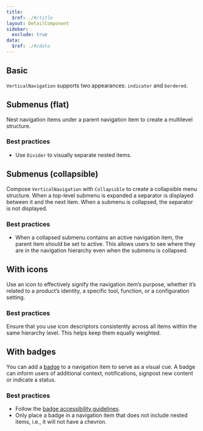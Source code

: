 ```yaml
---
title:
  $ref: ./#/title
layout: DetailComponent
sidebar:
  exclude: true
data:
  $ref: ./#/data
---
```


## Basic

`VerticalNavigation` supports two appearances: `indicator` and `bordered`.

<LivePreview componentName="vertical-navigation" exampleName="Basic" />

## Submenus (flat)

Nest navigation items under a parent navigation item to create a multilevel structure.

### Best practices

- Use `Divider` to visually separate nested items.

<LivePreview componentName="vertical-navigation" exampleName="Submenu" />

## Submenus (collapsible)

Compose `VerticalNavigation` with `Collapsible` to create a collapsible menu structure. When a top-level submenu is expanded a separator is displayed between it and the next item. When a submenu is collapsed, the separator is not displayed.

### Best practices

- When a collapsed submenu contains an active navigation item, the parent item should be set to active. This allows users to see where they are in the navigation hierarchy even when the submenu is collapsed.

<LivePreview
  componentName="vertical-navigation"
  exampleName="CollapsibleSubmenu"
/>

## With icons

Use an icon to effectively signify the navigation item’s purpose, whether it’s related to a product’s identity, a specific tool, function, or a configuration setting.

### Best practices

Ensure that you use icon descriptors consistently across all items within the same hierarchy level. This helps keep them equally weighted.

<LivePreview componentName="vertical-navigation" exampleName="WithIcons" />

## With badges

You can add a [badge](../badge) to a navigation item to serve as a visual cue. A badge can inform users of additional context, notifications, signpost new content or indicate a status.

### Best practices

- Follow the [badge accessibility guidelines](/salt/components/badge/accessibility#best-practices).
- Only place a badge in a navigation item that does not include nested items, i.e., it will not have a chevron.

<LivePreview componentName="vertical-navigation" exampleName="WithBadges" />
